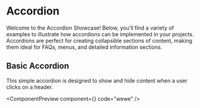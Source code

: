 
# Accordion

Welcome to the Accordion Showcase! Below, you’ll find a variety of examples to illustrate how accordions can be implemented in your projects. Accordions are perfect for creating collapsible sections of content, making them ideal for FAQs, menus, and detailed information sections.

## Basic Accordion

This simple accordion is designed to show and hide content when a user clicks on a header.

<ComponentPreview component={<AccordionDemo />} code="wewe" />
